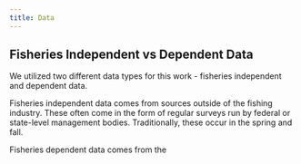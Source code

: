 ```yaml
---
title: Data
---
```


## Fisheries Independent vs Dependent Data 

We utilized two different data types for this work - fisheries independent and dependent data. 

Fisheries independent data comes from sources outside of the fishing industry. These often come in the form of regular surveys run by federal or state-level management bodies. Traditionally, these occur in the spring and fall. 

Fisheries dependent data comes from the 


